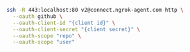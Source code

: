 ```bash
ssh -R 443:localhost:80 v2@connect.ngrok-agent.com http \
  --oauth github \
  --oauth-client-id "{client id}" \
  --oauth-client-secret "{client secret}" \
  --oauth-scope "repo" \
  --oauth-scope "user"
```
